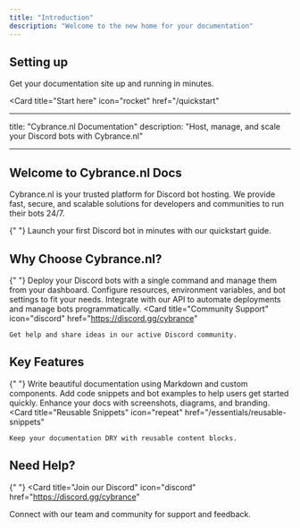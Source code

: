 ```yaml
---
title: "Introduction"
description: "Welcome to the new home for your documentation"
---
```


## Setting up

Get your documentation site up and running in minutes.

<Card
  title="Start here"
  icon="rocket"
  href="/quickstart"

---

title: "Cybrance.nl Documentation"
description: "Host, manage, and scale your Discord bots with Cybrance.nl"

---

## Welcome to Cybrance.nl Docs

Cybrance.nl is your trusted platform for Discord bot hosting. We provide fast, secure, and scalable solutions for developers and communities to run their bots 24/7.

{" "}
<Card title="Get Started" icon="rocket" href="/quickstart" horizontal>
  Launch your first Discord bot in minutes with our quickstart guide.
</Card>

## Why Choose Cybrance.nl?

{" "}
<Columns cols={2}>
  <Card title="Easy Deployment" icon="cloud-arrow-up" href="/development">
    Deploy your Discord bots with a single command and manage them from your
    dashboard.
  </Card>
  <Card title="Customizable Hosting" icon="palette" href="/essentials/settings">
    Configure resources, environment variables, and bot settings to fit your
    needs.
  </Card>
  <Card title="Powerful API" icon="code" href="/api-reference/introduction">
    Integrate with our API to automate deployments and manage bots
    programmatically.
  </Card>
  <Card
    title="Community Support"
    icon="discord"
    href="https://discord.gg/cybrance"
  >
    Get help and share ideas in our active Discord community.
  </Card>
</Columns>

## Key Features

{" "}
<Columns cols={2}>
  <Card title="Markdown Pages" icon="file-lines" href="/essentials/markdown">
    Write beautiful documentation using Markdown and custom components.
  </Card>
  <Card title="Code Examples" icon="square-code" href="/essentials/code">
    Add code snippets and bot examples to help users get started quickly.
  </Card>
  <Card title="Image Uploads" icon="image" href="/essentials/images">
    Enhance your docs with screenshots, diagrams, and branding.
  </Card>
  <Card
    title="Reusable Snippets"
    icon="repeat"
    href="/essentials/reusable-snippets"
  >
    Keep your documentation DRY with reusable content blocks.
  </Card>
</Columns>

## Need Help?

{" "}
<Card
  title="Join our Discord"
  icon="discord"
  href="https://discord.gg/cybrance"
>
  Connect with our team and community for support and feedback.
</Card>
